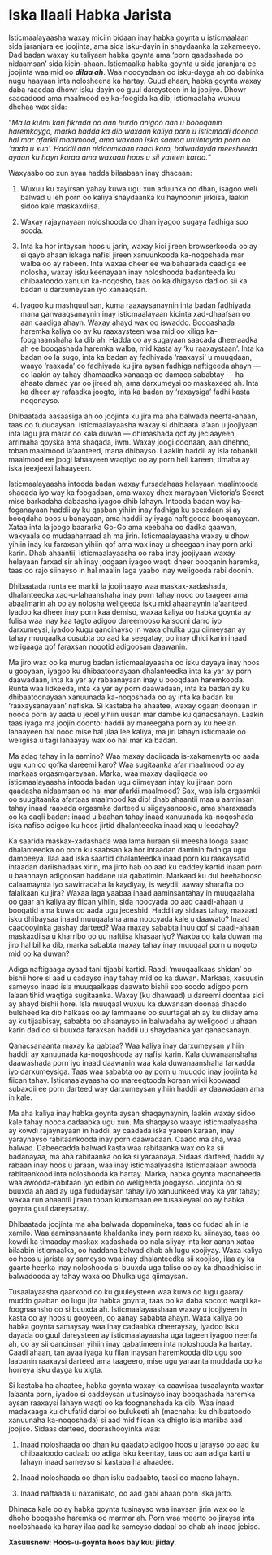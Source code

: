 # Iska Ilaali Habka Jarista

Isticmaalayaasha waxay miciin bidaan inay habka goynta u isticmaalaan sida jaranjara ee joojinta, ama sida isku-dayin in shaydaanka la xakameeyo. Dad badan waxay ku taliyaan habka goynta ama 'porn qaadashada oo nidaamsan' sida kicin-ahaan. Isticmaalka habka goynta u sida jaranjara ee joojinta waa mid oo ***dilaa ah***. Waa noocyadaan oo isku-dayga ah oo dabinka nugu haayaan inta nolosheena ka hartay. Guud ahaan, habka goynta waxay daba raacdaa dhowr isku-dayin oo guul dareysteen in la joojiyo. Dhowr saacadood ama maalmood ee ka-foogida ka dib, isticmaalaha wuxuu dhehaa wax sida: 

"*Ma la kulmi kari fikrada oo aan hurdo anigoo aan u boooqanin haremkayga, marka hadda ka dib waxaan kaliya porn u isticmaali doonaa hal mar afarkii maalmood, ama waxaan iska saaraa uruintayda porn oo 'aada u xun'. Haddii aan nidaamkaan raaci karo, balwadayda meesheeda ayaan ku hayn karaa ama waxaan hoos u sii yareen karaa.*"

Waxyaabo oo xun ayaa hadda bilaabaan inay dhacaan:

1.  Wuxuu ku xayirsan yahay kuwa ugu xun aduunka oo dhan, isagoo weli balwad u leh porn oo kaliya shaydaanka ku haynoonin jirkiisa, laakin sidoo kale maskaxdiisa.

2.  Waxay rajaynayaan noloshooda oo dhan iyagoo sugaya fadhiga soo socda. 

3.  Inta ka hor intaysan hoos u jarin, waxay kici jireen browserkooda oo ay si qayb ahaan iskaga nafisi jireen xanuunkooda ka-noqoshada mar walba oo ay rabeen. Inta waxaa dheer ee walbahaarada caadiga ee nolosha, waxay isku keenayaan inay noloshooda badanteeda ku dhibaatoodo xanuun ka-noqosho, taas oo ka dhigayso dad oo sii ka badan u darxumeysan iyo xanaaqsan.

4.  Iyagoo ku mashquulisan, kuma raaxaysanaynin inta badan fadhiyada mana garwaaqsanaynin inay isticmaalayaan kicinta xad-dhaafsan oo aan caadiga ahayn. Waxay ahayd wax oo iswaddo. Booqashada haremka kaliya oo ay ku raaxaysteen waa mid oo xiliga ka-foognaanshaha ka dib ah. Hadda oo ay sugayaan saacada dheeraadka ah ee booqashada haremka walba, mid kasta ay 'ku raaxaystaan'. Inta ka badan oo la sugo, inta ka badan ay fadhiyada ‘raaxaysi’ u muuqdaan, waayo ‘raaxada’ oo fadhiyada ku jira aysan fadhiga naftigeeda ahayn — oo laakin ay tahay dhamaadka xanaaqa oo damaca sababtay  — ha ahaato damac yar oo jireed ah, ama darxumeysi oo maskaxeed ah. Inta ka dheer ay rafaadka joogto, inta ka badan ay ‘raxaysiga’ fadhi kasta noqonayso.

Dhibaatada aasaasiga ah oo joojinta ku jira ma aha balwada neerfa-ahaan, taas oo fududaysan. Isticmaalayaasha waxay si dhibaata la’aan u joojiyaan inta lagu jira marar oo kala duwan — dhimashada qof ay jeclaayeen, arrimaha qoyska ama shaqada, iwm. Waxay joogi doonaan, aan dhehno, toban maalmood la'aanteed, mana dhibayso. Laakiin haddii ay isla tobankii maalmood ee joogi lahaayeen waqtiyo oo ay porn heli kareen, timaha ay iska jeexjeexi lahaayeen. 

Isticmaalayaasha intooda badan waxay fursadahaas helayaan maalintooda shaqada  iyo way ka foogadaan, ama waxay dhex marayaan Victoria’s Secret mise barkadaha dabaasha iyagoo dhib lahayn. Intooda badan way ka-foganayaan haddii ay ku qasban yihiin inay fadhiga ku seexdaan si ay booqdaha boos u banayaan, ama haddii ay iyaga naftigooda booqanayaan. Xataa inta la joogo baararka Go-Go ama xeebaha oo dadka qaawan, waxyaala oo mudaaharraad ah ma jirin. Isticmaalayaasha waxay u dhow yihiin inay ku faraxsan yihiin qof ama wax inay u sheegaan inay porn arki karin. Dhab ahaantii, isticmaalayaasha oo raba inay joojiyaan waxay helayaan farxad sir ah inay joogaan iyagoo waqti dheer booqanin haremka, taas oo rajo siinayso in hal maalin laga yaabo inay weligooda rabi doonin.

Dhibaatada runta ee markii la joojinaayo waa maskax-xadashada, dhalanteedka xaq-u-lahaanshaha inay porn tahay nooc oo taageer ama abaalmarin ah oo ay nolosha weligeeda isku mid ahaanaynin la'aanteed. Iyadoo ka dheer inay porn kaa demiso, waxaa kaliya oo habka goynta ay fulisa waa inay kaa tagto adigoo dareemooso kalsooni darro iyo darxumeysi, iyadoo kugu qancinayso in waxa dhulka ugu qiimeysan ay tahay muuqaalka cusubta oo aad ka seegatay, oo inay dhici karin inaad weligaaga qof faraxsan noqotid adigoosan daawanin.

Ma jiro wax oo ka murug badan isticmaalayaasha oo isku dayaya inay hoos u gooyaan, iyagoo ku dhibaatoonayaan dhalanteedka inta ka yar ay porn daawadaan, inta ka yar ay rabaanayaan inay u booqdaan haremkooda. Runta waa lidkeeda, inta ka yar ay porn daawadaan, inta ka badan ay ku dhibaatoonayaan xanuunada ka-noqoshada oo ay inta ka badan ku 'raaxaysanayaan' nafiska. Si kastaba ha ahaatee, waxay ogaan doonaan in nooca porn ay aada u jecel yihiin uusan mar dambe ku qanacsanayn. Laakin taas iyaga ma joojin doonto: haddii ay mareegaha porn ay ku heelan lahaayeen hal nooc mise hal jilaa lee kaliya, ma jiri lahayn isticmaale oo weligiisa u tagi lahaayay wax oo hal mar ka badan.

Ma adag tahay in la aamino? Waa maxay daqiiqada is-xakamenyta oo aada ugu xun oo qofka dareemi karo? Waa sugitaanka afar maalmood oo ay markaas orgasmgareyaan. Marka, waa maxay daqiiqada oo isticmaalayaasha intooda badan ugu qiimeysan intay ku jiraan porn qaadasha nidaamsan oo hal mar afarkii maalmood? Sax, waa isla orgasmkii oo suugitaanka afartaas maalmood ka dib! dhab ahaantii maa u aaminsan tahay inaad raaxada orgasmka darteed u siigaysanoosid, ama sharaxaada oo ka caqli badan: inaad u baahan tahay inaad xanuunada ka-noqoshada iska nafiso adigoo ku hoos jirtid dhalanteedka inaad xaq u leedahay?

Ka saarida maskax-xadashada waa lama huraan sii meesha looga saaro dhalanteedka oo porn ku saabsan ka hor intaadan daminin fadhiga ugu dambeeya. Ilaa aad iska saartid dhalanteedka inaad porn ku raaxaysatid intaadan dariishadaas xirin, ma jirto hab oo aad ku caddey kartid inaan porn u baahnayn adigoosan haddane ula qabatimin. Markaad ku dul heehabooso calaamaynta iyo sawirradaha la kaydiyay, is weydii: aaway sharafta oo falalkaan ku jira? Waxaa laga yaabaa inaad aaminsantahay in muuqaalaha oo gaar ah kaliya ay fiican yihiin, sida noocyada oo aad caadi-ahaan u booqatid ama kuwa oo aada ugu jeceshid. Haddii ay sidaas tahay, maxaad isku dhibaysaa inaad muuqaalaha ama noocyada kale u daawato? Inaad caadooyinka gashay darteed? Waa maxay sababta inuu qof si caadi-ahaan maskaxdiisa u kharribo oo uu naftiisa khasaariyo? Waxba oo kala duwan ma jiro hal bil ka dib, marka sababta maxay tahay inay muuqaal porn u noqoto mid oo ka duwan?

Adiga naftigaaga ayaad tani tijaabi kartid. Raadi 'muuqaalkaas shidan' oo bishii hore si aad u cadayso inay tahay mid oo ka duwan. Markaas, xasuusin sameyso inaad isla muuqaalkaas daawato bishii soo socdo adigoo porn la'aan tihid waqtiga sugitaanka. Waxay (ku dhawaad) u dareemi doontaa sidi ay ahayd bishii hore. Isla muuqaal wuxuu ka duwanaan doonaa dhacdo bulsheed ka dib halkaas oo ay lammaane oo suurtagal ah ay ku diiday ama ay ku tijaabisay, sababta oo ahaanayso in balwadaha ay weligood u ahaan karin dad oo si buuxda faraxsan haddii uu shaydaanka yar qanacsanayn.

Qanacsanaanta maxay ka qabtaa? Waa kaliya inay darxumeysan yihiin haddii ay xanuunada ka-noqoshooda ay nafisi karin. Kala duwanaanshaha daawashada porn iyo inaad daawanin waa kala duwanaanshaha farxadda iyo darxumeysiga. Taas waa sababta oo ay porn u muuqdo inay joojinta ka fiican tahay. Isticmaalayaasha oo mareegtooda koraan wixii koowaad subaxdii ee porn darteed way darxumeysan yihiin haddii ay daawadaan ama in kale.

Ma aha kaliya inay habka goynta aysan shaqaynaynin, laakin waxay sidoo kale tahay nooca cadaabka ugu xun. Ma shaqayso waayo isticmaalyaasha ay kowdi rajaynayaan in haddii ay caadada iska yareen karaan, inay yaraynayso rabitaankooda inay porn daawadaan. Caado ma aha, waa balwad. Dabeecadda balwad kasta waa rabitaanka wax oo ka sii badanayaa, ma aha rabitaanka oo ka si yaraanaya. Sidaas darteed, haddii ay rabaan inay hoos u jaraan, waa inay isticmaalyaasha Isticmaalaan awooda rabitaankood inta noloshooda ka hartay. Marka, habka goynta macnaheeda waa awooda-rabitaan iyo edbin oo weligeeda joogayso. Joojinta oo si buuxda ah aad ay uga fududaysan tahay iyo xanuunkeed way ka yar tahay; waxaa run ahaantii jiraan toban kumamaan ee tusaaleyaal oo ay habka goynta guul dareysatay. 

Dhibaatada joojinta ma aha balwada dopamineka, taas oo fudad ah in la xamilo. Waa aaminsanaanta khaldanka inay porn raaxo ku siinayso, taas oo kowdi ka timaaday maskax-xadashada oo nala siiyay inta kor aanan xataa bilaabin isticmaalka, oo haddana balwad dhab ah lugu xoojiyay. Waxa kaliya oo hoos u jarista ay sameyso waa inay dhalanteedka sii xoojiso, ilaa ay ka gaarto heerka inay noloshooda si buuxda uga taliso oo ay ka dhaadhiciso in balwadooda ay tahay waxa oo Dhulka uga qiimaysan.

Tusaalayaasha qaarkood oo ku guuleysteen waa kuwa oo lugu gaaray muddo gaaban oo lugu jira habka goynta, taas oo ka daba socoto waqti ka-foognaansho oo si buuxda ah. Isticmaalayaashaan waxay u joojiyeen in kasta oo ay hoos u gooyeen, oo aanay sababta ahayn. Waxa kaliya oo habka goynta samaysay waa inay cadaabka dheeraysay, iyadoo isku dayada oo guul dareysteen ay isticmaalayaasha uga tageen iyagoo neerfa ah, oo ay sii qancinsan yihiin inay qabatimeen inta noloshooda ka hartay. Caadi ahaan, tan ayaa iyaga ku filan inaysan haremkooda dib ugu soo laabanin raaxaysi darteed ama taageero, mise ugu yaraanta muddada oo ka horreya isku dayga ku xigta. 

Si kastaba ha ahaatee, habka goynta waxay ka caawisaa tusaalaynta waxtar la’aanta porn, iyadoo si caddeysan u tusinayso inay booqashada haremka aysan raaxaysi lahayn waqti oo ka foognanshada ka dib. Waa inaad madaxaaga ku dhufatid darbi oo bulukeeti ah (macnaha: ku dhibaatoodo xanuunaha ka-noqoshada) si aad mid fiican ka dhigto isla mariiba aad joojiso. Sidaas darteed, doorashooyinka waa:

1.  Inaad noloshaada oo dhan ku qaadato adigoo hoos u jarayso oo aad ku dhibaatoodo cadaab oo adiga isku keentay, taas oo aan adiga karti u lahayn inaad sameyso si kastaba ha ahaadee.

2.  Inaad noloshaada oo dhan isku cadaabto, taasi oo macno lahayn.

3.  Inaad naftaada u naxariisato, oo aad gabi ahaan porn iska jarto.

Dhinaca kale oo ay habka goynta tusinayso waa inaysan jirin wax oo la dhoho booqasho haremka oo marmar ah. Porn waa meerto oo jiraysa inta nooloshaada ka haray ilaa aad ka sameyso dadaal oo dhab ah inaad jebiso.

**Xasuusnow: Hoos-u-goynta hoos bay kuu jiiday.**
